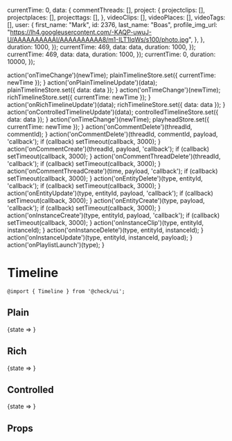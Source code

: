 


  currentTime: 0,
  data: {
    commentThreads: [],
    project: {
      projectclips: [],
      projectplaces: [],
      projecttags: [],
    },
    videoClips: [],
    videoPlaces: [],
    videoTags: [],
    user: { 
      first_name: "Mark",
      id: 2376,
      last_name: "Boas",
      profile_img_url: "https://lh4.googleusercontent.com/-KAQP-uwuJ-U/AAAAAAAAAAI/AAAAAAAAAA8/m1-ILT1IqWs/s100/photo.jpg",
    },
  },
  duration: 1000,
});
  currentTime: 469,
  data: data,
  duration: 1000,
});
  currentTime: 469,
  data: data,
  duration: 1000,
});
  currentTime: 0,
  duration: 10000,
});

  action('onTimeChange')(newTime);
  plainTimelineStore.set({ currentTime: newTime });
}
  action('onPlainTimelineUpdate')(data);
  plainTimelineStore.set({ data: data });
}
  action('onTimeChange')(newTime);
  richTimelineStore.set({ currentTime: newTime });
}
  action('onRichTimelineUpdate')(data);
  richTimelineStore.set({ data: data });
}
  action('onControlledTimelineUpdate')(data);
  controlledTimelineStore.set({ data: data });
}
  action('onTimeChange')(newTime);
  playheadStore.set({ currentTime: newTime });
}
  action('onCommentDelete')(threadId, commentId);
}
  action('onCommentDelete')(threadId, commentId, payload, 'callback');
  if (callback) setTimeout(callback, 3000);
}
  action('onCommentCreate')(threadId, payload, 'callback');
  if (callback) setTimeout(callback, 3000);
}
  action('onCommentThreadDelete')(threadId, 'callback');
  if (callback) setTimeout(callback, 3000);
}
  action('onCommentThreadCreate')(time, payload, 'callback');
  if (callback) setTimeout(callback, 3000);
}
  action('onEntityDelete')(type, entityId, 'callback');
  if (callback) setTimeout(callback, 3000);
}
  action('onEntityUpdate')(type, entityId, payload, 'callback');
  if (callback) setTimeout(callback, 3000);
}
  action('onEntityCreate')(type, payload, 'callback');
  if (callback) setTimeout(callback, 3000);
}
  action('onInstanceCreate')(type, entityId, payload, 'callback');
  if (callback) setTimeout(callback, 3000);
}
  action('onInstanceClip')(type, entityId, instanceId);
}
  action('onInstanceDelete')(type, entityId, instanceId);
}
  action('onInstanceUpdate')(type, entityId, instanceId, payload);
}
  action('onPlaylistLaunch')(type);
}

<Meta title="Components/Timeline" component={Timeline} decorators={[withKnobs]} />

# Timeline

`@import { Timeline } from '@check/ui';`

## Plain

<Preview withToolbar={true}>
  <Story name="Plain" parameters={{
    jest: ['render-plain-timeline.test.js']
  }}>
    <State store={plainTimelineStore}>
      {state =>
        <LoadScript googleMapsApiKey={process.env.STORYBOOK_GOOGLEMAPS_API_KEY}>
          <Timeline
            currentTime={state.currentTime}
            data={state.data}
            duration={state.duration}
            onBeforeCommentThreadCreate={action('onBeforeCommentThreadCreate')}
            onCommentCreate={onCommentCreate}
            onCommentDelete={onCommentDelete}
            onCommentEdit={onCommentEdit}
            onCommentThreadCreate={onCommentThreadCreate}
            onCommentThreadDelete={onCommentThreadDelete}
            onEntityCreate={onEntityCreate}
            onEntityDelete={onEntityDelete}
            onEntityUpdate={onEntityUpdate}
            onInstanceClip={onInstanceClip}
            onInstanceCreate={onInstanceCreate}
            onInstanceDelete={onInstanceDelete}
            onInstanceUpdate={onInstanceUpdate}
            onPlaylistLaunch={onPlaylistLaunch}
            onTimeChange={onPlainTimelineChange}
          />
        </LoadScript>
      }
     </State>
  </Story>
</Preview>

## Rich

<Preview withToolbar={true}>
  <Story name="Rich" parameters={{
    jest: ['render-rich-timeline.test.js']
  }}>
    <State store={richTimelineStore}>
      {state =>
        <LoadScript googleMapsApiKey={process.env.STORYBOOK_GOOGLEMAPS_API_KEY}>
          <Timeline
            currentTime={state.currentTime}
            data={state.data}
            duration={state.duration}
            onBeforeCommentThreadCreate={action('onBeforeCommentThreadCreate')}
            onCommentCreate={onCommentCreate}
            onCommentDelete={onCommentDelete}
            onCommentEdit={onCommentEdit}
            onCommentThreadCreate={onCommentThreadCreate}
            onCommentThreadDelete={onCommentThreadDelete}
            onEntityCreate={onEntityCreate}
            onEntityDelete={onEntityDelete}
            onEntityUpdate={onEntityUpdate}
            onInstanceClip={onInstanceClip}
            onInstanceCreate={onInstanceCreate}
            onInstanceDelete={onInstanceDelete}
            onInstanceUpdate={onInstanceUpdate}
            onPlaylistLaunch={onPlaylistLaunch}
            onTimeChange={onRichTimelineChange}
          />
        </LoadScript>
      }
     </State>
  </Story>
</Preview>

## Controlled

<Preview withToolbar={true}>
  <Story name="Controlled">
    <State store={controlledTimelineStore}>
      {state =>
        <LoadScript googleMapsApiKey={process.env.STORYBOOK_GOOGLEMAPS_API_KEY}>
          <Timeline
            currentTime={number('Time', 100, {min: 0, max: 1000, step: 1, range: true})}
            data={state.data}
            duration={state.duration}
            onBeforeCommentThreadCreate={action('onBeforeCommentThreadCreate')}
            onCommentCreate={onCommentCreate}
            onCommentDelete={onCommentDelete}
            onCommentEdit={onCommentEdit}
            onCommentThreadCreate={onCommentThreadCreate}
            onCommentThreadDelete={onCommentThreadDelete}
            onEntityCreate={onEntityCreate}
            onEntityDelete={onEntityDelete}
            onEntityUpdate={onEntityUpdate}
            onInstanceClip={onInstanceClip}
            onInstanceCreate={onInstanceCreate}
            onInstanceDelete={onInstanceDelete}
            onInstanceUpdate={onInstanceUpdate}
            onPlaylistLaunch={onPlaylistLaunch}
            onTimeChange={action('onTimeChange')}
          />
        </LoadScript>
      }
     </State>
  </Story>
</Preview>

## Props

<Props of={Timeline} />
